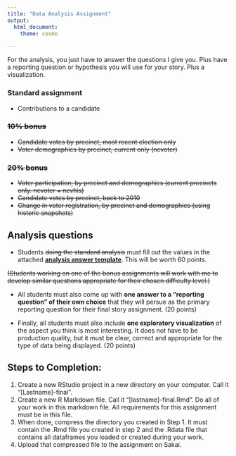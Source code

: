 ```yaml
---
title: "Data Analysis Assignment"
output:   
  html_document:
    theme: cosmo

---
```


For the analysis, you just have to answer the questions I give you. Plus have a reporting question or hypothesis you will use for your story. Plus a visualization.

### Standard assignment
* Contributions to a candidate

### ~~10% bonus~~
* ~~Candidate votes by precinct, most recent election only~~ 
* ~~Voter demographics by precinct, current only (ncvoter)~~

### ~~20% bonus~~
* ~~Voter participation, by precinct and demographics (current precincts only. ncvoter + ncvhis)~~
* ~~Candidate votes by precinct, back to 2010~~ 
* ~~Change in voter registration, by precinct and demographics (using historic snapshots)~~



## Analysis questions
* Students ~~doing the standard analysis~~ must fill out the values in the attached **[analysis answer template](analysis-answer-template.xlsx)**. This will be worth 60 points.

~~(Students working on one of the bonus assignments will work with me to develop similar questions appropriate for their chosen difficulty level.)~~

* All students must also come up with **one answer to a "reporting question" of their own choice** that they will persue as the primary reporting question for their final story assignment. (20 points)

* Finally, all students must also include **one exploratory visualization** of the aspect you think is most interesting. It does not have to be production quality, but it must be clear, correct and appropriate for the type of data being displayed. (20 points)

## Steps to Completion:
1. Create a new RStudio project in a new directory on your computer. Call it "[Lastname]-final".
2. Create a new R Markdown file. Call it "[lastname]-final.Rmd". Do all of your work in this markdown file. All requirements for this assignment must be in this file. 
3. When done, compress the directory you created in Step 1. It must contain the .Rmd file you created in step 2 and the .Rdata file that contains all dataframes you loaded or created during your work.
4. Upload that compressed file to the assignment on Sakai.

